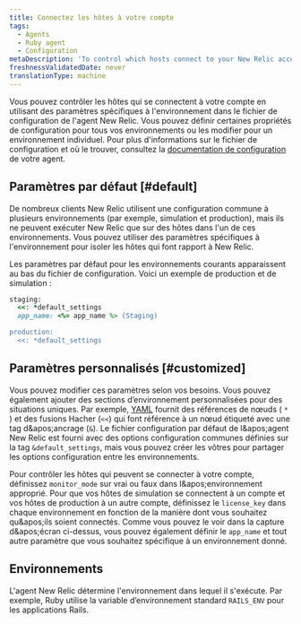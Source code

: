 ```yaml
---
title: Connectez les hôtes à votre compte
tags:
  - Agents
  - Ruby agent
  - Configuration
metaDescription: 'To control which hosts connect to your New Relic account, use environment-specific settings in your Ruby agent''s config file.'
freshnessValidatedDate: never
translationType: machine
---
```


Vous pouvez contrôler les hôtes qui se connectent à votre compte en utilisant des paramètres spécifiques à l'environnement dans le fichier de configuration de l'agent New Relic. Vous pouvez définir certaines propriétés de configuration pour tous vos environnements ou les modifier pour un environnement individuel. Pour plus d'informations sur le fichier de configuration et où le trouver, consultez la [documentation de configuration](/docs/site/configuring-the-agent) de votre agent.

## Paramètres par défaut [#default]

De nombreux clients New Relic utilisent une configuration commune à plusieurs environnements (par exemple, simulation et production), mais ils ne peuvent exécuter New Relic que sur des hôtes dans l'un de ces environnements. Vous pouvez utiliser des paramètres spécifiques à l'environnement pour isoler les hôtes qui font rapport à New Relic.

Les paramètres par défaut pour les environnements courants apparaissent au bas du fichier de configuration. Voici un exemple de production et de simulation :

```ruby
staging:
  <<: *default_settings
  app_name: <%= app_name %> (Staging)

production:
  <<: *default_settings
```

## Paramètres personnalisés [#customized]

Vous pouvez modifier ces paramètres selon vos besoins. Vous pouvez également ajouter des sections d’environnement personnalisées pour des situations uniques. Par exemple, [YAML](http://en.wikipedia.org/wiki/YAML%23Data_merge_and_references "Le lien s'ouvre dans une nouvelle fenêtre") fournit des références de nœuds ( `*` ) et des fusions Hacher (`<<`) qui font référence à un nœud étiqueté avec une tag d&amp;apos;ancrage (`&`). Le fichier configuration par défaut de l&amp;apos;agent New Relic est fourni avec des options configuration communes définies sur la tag `&default_settings`, mais vous pouvez créer les vôtres pour partager les options configuration entre les environnements.

Pour contrôler les hôtes qui peuvent se connecter à votre compte, définissez `monitor_mode` sur vrai ou faux dans l&amp;apos;environnement approprié. Pour que vos hôtes de simulation se connectent à un compte et vos hôtes de production à un autre compte, définissez le `license_key` dans chaque environnement en fonction de la manière dont vous souhaitez qu&amp;apos;ils soient connectés. Comme vous pouvez le voir dans la capture d&amp;apos;écran ci-dessus, vous pouvez également définir le `app_name` et tout autre paramètre que vous souhaitez spécifique à un environnement donné.

## Environnements

L'agent New Relic détermine l'environnement dans lequel il s'exécute. Par exemple, Ruby utilise la variable d’environnement standard `RAILS_ENV` pour les applications Rails.
